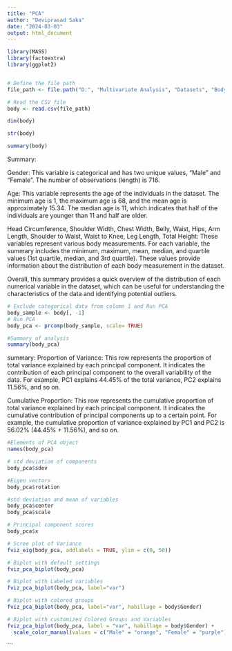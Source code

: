 ---
title: "PCA"
author: "Deviprasad Saka"
date: "2024-03-03"
output: html_document
---

```{r}

library(MASS)
library(factoextra)
library(ggplot2)


# Define the file path
file_path <- file.path("D:", "Multivariate Analysis", "Datasets", "Body Measurements _ original_CSV.csv")

# Read the CSV file
body <- read.csv(file_path)
```

```{r}
dim(body)
```

```{r}
str(body)
```

```{r}
summary(body)
```
Summary:

Gender: This variable is categorical and has two unique values, "Male" and "Female". The number of observations (length) is 716.

Age: This variable represents the age of the individuals in the dataset. The minimum age is 1, the maximum age is 68, and the mean age is approximately 15.34. The median age is 11, which indicates that half of the individuals are younger than 11 and half are older.

Head Circumference, Shoulder Width, Chest Width, Belly, Waist, Hips, Arm Length, Shoulder to Waist, Waist to Knee, Leg Length, Total Height: These variables represent various body measurements. For each variable, the summary includes the minimum, maximum, mean, median, and quartile values (1st quartile, median, and 3rd quartile). These values provide information about the distribution of each body measurement in the dataset.

Overall, this summary provides a quick overview of the distribution of each numerical variable in the dataset, which can be useful for understanding the characteristics of the data and identifying potential outliers.
```{r}
# Exclude categorical data from column 1 and Run PCA
body_sample <- body[, -1]
# Run PCA
body_pca <- prcomp(body_sample, scale= TRUE)
```

```{r}
#Summary of analysis
summary(body_pca)
```
summary:
Proportion of Variance: This row represents the proportion of total variance explained by each principal component. It indicates the contribution of each principal component to the overall variability of the data. For example, PC1 explains 44.45% of the total variance, PC2 explains 11.56%, and so on.

Cumulative Proportion: This row represents the cumulative proportion of total variance explained by each principal component. It indicates the cumulative contribution of principal components up to a certain point. For example, the cumulative proportion of variance explained by PC1 and PC2 is 56.02% (44.45% + 11.56%), and so on.

```{r}
#Elements of PCA object
names(body_pca)
```


```{r}
# std deviation of components
body_pca$sdev
```

```{r}
#Eigen vectors
body_pca$rotation
```


```{r}
#std deviation and mean of variables
body_pca$center
body_pca$scale
```

```{r}
# Principal component scores
body_pca$x
```

```{r}
# Scree plot of Variance
fviz_eig(body_pca, addlabels = TRUE, ylim = c(0, 50))
```


```{r}
# Biplot with default settings
fviz_pca_biplot(body_pca)
```


```{r}
# Biplot with Labeled variables
fviz_pca_biplot(body_pca, label="var")
```


```{r}
# Biplot with colored groups
fviz_pca_biplot(body_pca, label="var", habillage = body$Gender)
```

```{r}
# Biplot with customized Colored Groups and Variables
fviz_pca_biplot(body_pca, label = "var", habillage = body$Gender) + 
  scale_color_manual(values = c("Male" = "orange", "Female" = "purple"))
```




```

